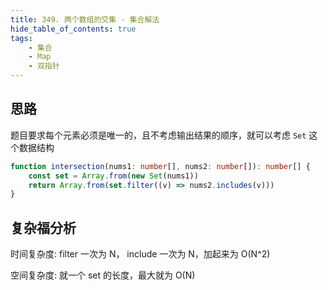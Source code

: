 ```yaml
---
title: 349. 两个数组的交集 - 集合解法
hide_table_of_contents: true
tags:
    - 集合
    - Map
    - 双指针
---
```



## 思路

题目要求每个元素必须是唯一的，且不考虑输出结果的顺序，就可以考虑 `Set` 这个数据结构

```ts
function intersection(nums1: number[], nums2: number[]): number[] {
    const set = Array.from(new Set(nums1))
    return Array.from(set.filter((v) => nums2.includes(v)))
}
```

## 复杂福分析

时间复杂度: filter 一次为 N， include 一次为 N，加起来为 O(N^2)

空间复杂度: 就一个 set 的长度，最大就为 O(N)
